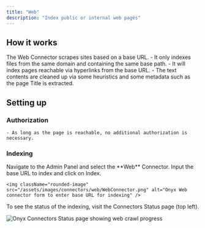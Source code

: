```yaml
---
title: "Web"
description: "Index public or internal web pages"
---
```


## How it works

The Web Connector scrapes sites based on a base URL.
    - It only indexes files from the same domain and containing the same base path.
    - It will index pages reachable via hyperlinks from the base URL.
    - The text contents are cleaned up via some heuristics and some metadata such as the page Title
      is extracted.

## Setting up

### Authorization

    - As long as the page is reachable, no additional authorization is necessary.

### Indexing

<Steps>
  <Step title="Open Web connector">
    Navigate to the Admin Panel and select the **Web** Connector.
  </Step>

  <Step title="Enter base URL and index">
    Input the base URL to index and click on Index.

    <img className="rounded-image" src="/assets/images/connectors/web/WebConnector.png" alt="Onyx Web connector form to enter base URL for indexing" />
  </Step>
</Steps>

To see the status of the indexing, visit the Connectors Status page (top left).

<img className="rounded-image" src="/assets/images/connectors/web/WebConnectorStatus.png" alt="Onyx Connectors Status page showing web crawl progress" />
